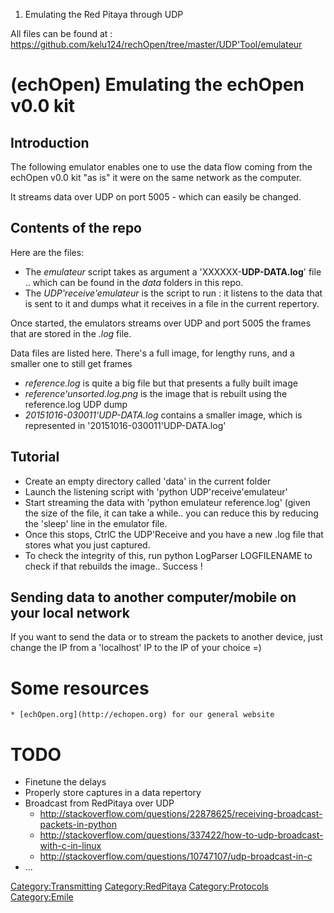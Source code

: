 # Emulating the Red Pitaya through UDP

All files can be found at : https://github.com/kelu124/rechOpen/tree/master/UDP'Tool/emulateur

= (echOpen) Emulating the echOpen v0.0 kit =

==Introduction==

The following emulator enables one to use the data flow coming from the echOpen v0.0 kit "as is" it were on the same network as the computer.

It streams data over UDP on port 5005 - which can easily be changed.

==Contents of the repo==

Here are the files:
* The ''emulateur'' script takes as argument a 'XXXXXX-'''UDP-DATA.log'''' file .. which can be found in the ''data'' folders in this repo.
* The ''UDP'receive'emulateur'' is the script to run : it listens to the data that is sent to it and dumps what it receives in a file in the current repertory.

Once started, the emulators streams over UDP and port 5005 the frames that are stored in the ''.log'' file.

Data files are listed here. There's a full image, for lengthy runs, and a smaller one to still get frames

* ''reference.log'' is quite a big file but that presents a fully built image
* ''reference'unsorted.log.png'' is the image that is rebuilt using the reference.log UDP dump
* ''20151016-030011'UDP-DATA.log'' contains a smaller image, which is represented in '20151016-030011'UDP-DATA.log'

==Tutorial==

* Create an empty directory called 'data' in the current folder
* Launch the listening script with 'python UDP'receive'emulateur'
* Start streaming the data with 'python emulateur reference.log' (given the size of the file, it can take a while.. you can reduce this by reducing the 'sleep' line in the emulator file.
* Once this stops, CtrlC the UDP'Receive and you have a new .log file that stores what you just captured.
* To check the integrity of this, run python LogParser LOGFILENAME to check if that rebuilds the image.. Success !

==Sending data to another computer/mobile on your local network==
If you want to send the data or to stream the packets to another device, just change the IP from a 'localhost' IP to the IP of your choice =)

=Some resources=

 * [echOpen.org](http://echopen.org) for our general website

= TODO=
* Finetune the delays
* Properly store captures in a data repertory
* Broadcast from RedPitaya over UDP
** http://stackoverflow.com/questions/22878625/receiving-broadcast-packets-in-python
**http://stackoverflow.com/questions/337422/how-to-udp-broadcast-with-c-in-linux
**http://stackoverflow.com/questions/10747107/udp-broadcast-in-c
* ...




[[Category:Transmitting]] [[Category:RedPitaya]] [[Category:Protocols]] [[Category:Emile]]